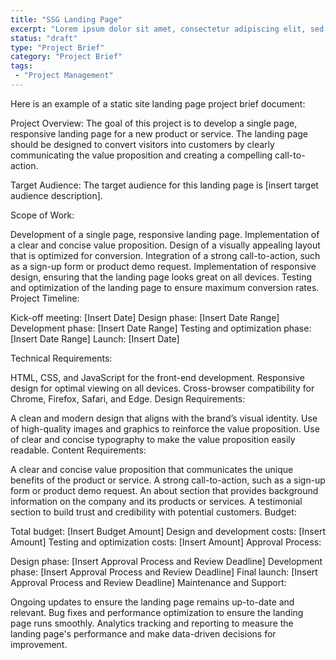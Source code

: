 ```yaml
---
title: "SSG Landing Page"
excerpt: "Lorem ipsum dolor sit amet, consectetur adipiscing elit, sed do eiusmod tempor incididunt ut labore et dolore magna aliqua. Donec enim diam vulputate ut."
status: "draft"
type: "Project Brief"
category: "Project Brief"
tags:
 - "Project Management"
---
```


Here is an example of a static site landing page project brief document:

Project Overview:
The goal of this project is to develop a single page, responsive landing page for a new product or service. The landing page should be designed to convert visitors into customers by clearly communicating the value proposition and creating a compelling call-to-action.

Target Audience:
The target audience for this landing page is [insert target audience description].

Scope of Work:

Development of a single page, responsive landing page.
Implementation of a clear and concise value proposition.
Design of a visually appealing layout that is optimized for conversion.
Integration of a strong call-to-action, such as a sign-up form or product demo request.
Implementation of responsive design, ensuring that the landing page looks great on all devices.
Testing and optimization of the landing page to ensure maximum conversion rates.
Project Timeline:

Kick-off meeting: [Insert Date]
Design phase: [Insert Date Range]
Development phase: [Insert Date Range]
Testing and optimization phase: [Insert Date Range]
Launch: [Insert Date]

Technical Requirements:

HTML, CSS, and JavaScript for the front-end development.
Responsive design for optimal viewing on all devices.
Cross-browser compatibility for Chrome, Firefox, Safari, and Edge.
Design Requirements:

A clean and modern design that aligns with the brand’s visual identity.
Use of high-quality images and graphics to reinforce the value proposition.
Use of clear and concise typography to make the value proposition easily readable.
Content Requirements:

A clear and concise value proposition that communicates the unique benefits of the product or service.
A strong call-to-action, such as a sign-up form or product demo request.
An about section that provides background information on the company and its products or services.
A testimonial section to build trust and credibility with potential customers.
Budget:

Total budget: [Insert Budget Amount]
Design and development costs: [Insert Amount]
Testing and optimization costs: [Insert Amount]
Approval Process:

Design phase: [Insert Approval Process and Review Deadline]
Development phase: [Insert Approval Process and Review Deadline]
Final launch: [Insert Approval Process and Review Deadline]
Maintenance and Support:

Ongoing updates to ensure the landing page remains up-to-date and relevant.
Bug fixes and performance optimization to ensure the landing page runs smoothly.
Analytics tracking and reporting to measure the landing page's performance and make data-driven decisions for improvement.